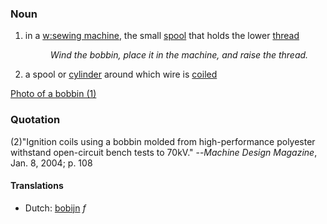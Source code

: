 ===Noun===
#in a [[w:sewing machine]], the small [[spool]] that holds the lower [[thread]]
#:''Wind the bobbin, place it in the machine, and raise the thread.''
#a spool or [[cylinder]] around which wire is [[coil]]ed

[[image:bobbin.jpg|Photo of a bobbin (1)]]

===Quotation===
(2)"Ignition coils using a bobbin molded from high-performance polyester withstand open-circuit bench tests to 70kV." --''Machine Design Magazine'', Jan. 8, 2004; p. 108

====Translations====
*Dutch: [[bobijn]] ''f''